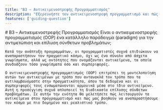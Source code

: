 ```yaml
---
title: "B3 – Αντικειμενοστρεφής Προγραμματισμός"
description: "Εξερευνήστε τον αντικειμενοστρεφή προγραμματισμό και πώς βοηθά στη μοντελοποίηση σύνθετων συστημάτων μέσω αντικειμένων που ενσωματώνουν δεδομένα και συμπεριφορά."
features: ['guiding-question']
---
```



<article className="prose prose-lg prose-slate max-w-none">
    # B3 – Αντικειμε&shy;νοστρεφής Προγραμ&shy;ματισμός
    <GuidingQuestion lang="el">
    Είναι ο αντικειμενοστρεφής προγραμματισμός (OOP) ένα κατάλληλο παράδειγμα (paradigm) για την αντιμετώπιση και επίλυση σύνθετων προβλημάτων;
    </GuidingQuestion>

    Κατά την ανάπτυξη προγραμμάτων, οι προγραμματιστές συχνά επιδιώκουν να αναπαραστήσουν τον πραγματικό κόσμο, όχι ως ένα σύνολο από άσχετα γνωρίσματα, αλλά ως οντότητες που ονομάζονται αντικείμενα, τα οποία συνδυάζουν τόσο γνωρίσματα όσο και συμπεριφορές.

    Ο αντικειμενοστρεφής προγραμματισμός (OOP) επιτρέπει τη μοντελοποίηση αυτών των αντικειμένων με τρόπο που αντανακλά τον τρόπο που τα αντιλαμβανόμαστε στην πραγματικότητα, όπου τα δεδομένα και οι συμπεριφορές τους ενσωματώνονται αρμονικά μέσα στο ίδιο αντικείμενο. Αυτή η προσέγγιση συχνά απλοποιεί τη διαδικασία επίλυσης σύνθετων προβλημάτων. Σε αυτήν την ενότητα θα μελετήσετε πώς λειτουργούν τα αντικείμενα στον προγραμματισμό και πώς μας βοηθούν να αναπαραστήσουμε τον κόσμο με πιο δομημένο και ρεαλιστικό τρόπο.
</article>
